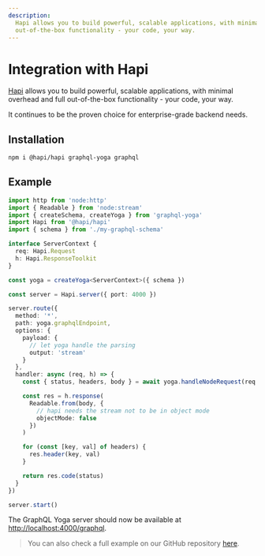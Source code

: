 ```yaml
---
description:
  Hapi allows you to build powerful, scalable applications, with minimal overhead and full
  out-of-the-box functionality - your code, your way.
---
```


# Integration with Hapi

[Hapi](https://hapi.dev) allows you to build powerful, scalable applications, with minimal overhead
and full out-of-the-box functionality - your code, your way.

It continues to be the proven choice for enterprise-grade backend needs.

## Installation

```sh npm2yarn
npm i @hapi/hapi graphql-yoga graphql
```

## Example

```ts
import http from 'node:http'
import { Readable } from 'node:stream'
import { createSchema, createYoga } from 'graphql-yoga'
import Hapi from '@hapi/hapi'
import { schema } from './my-graphql-schema'

interface ServerContext {
  req: Hapi.Request
  h: Hapi.ResponseToolkit
}

const yoga = createYoga<ServerContext>({ schema })

const server = Hapi.server({ port: 4000 })

server.route({
  method: '*',
  path: yoga.graphqlEndpoint,
  options: {
    payload: {
      // let yoga handle the parsing
      output: 'stream'
    }
  },
  handler: async (req, h) => {
    const { status, headers, body } = await yoga.handleNodeRequest(req.raw.req, { req, h })

    const res = h.response(
      Readable.from(body, {
        // hapi needs the stream not to be in object mode
        objectMode: false
      })
    )

    for (const [key, val] of headers) {
      res.header(key, val)
    }

    return res.code(status)
  }
})

server.start()
```

The GraphQL Yoga server should now be available at
[http://localhost:4000/graphql](http://localhost:4000/graphql).

> You can also check a full example on our GitHub repository
> [here](https://github.com/dotansimha/graphql-yoga/tree/main/examples/hapi).
